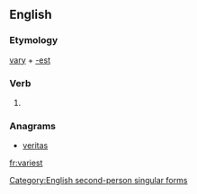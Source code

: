 ==English==

===Etymology===
[[vary]] + [[-est]]

===Verb===
{{en-verb form}}

# {{context|archaic|lang=en}} {{form of|Second-person singular simple present form|vary}}

===Anagrams===
* [[veritas#English|veritas]]

[[Category:English second-person singular forms]]

[[fr:variest]]